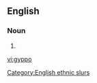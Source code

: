 ==English==

===Noun===
{{en-noun|s|gyppoes}}

# {{alternative spelling of|gippo|lang=en}}

[[Category:English ethnic slurs]]

[[vi:gyppo]]